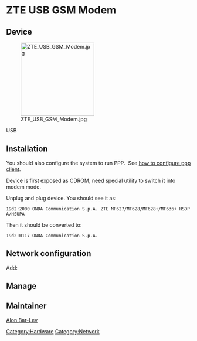 = ZTE USB GSM Modem =

== Device ==

[[File:ZTE_USB_GSM_Modem.jpg|200px]]

USB
{{Codeline|<pre>
19d2:2000 ONDA Communication S.p.A. ZTE MF627/MF628/MF628+/MF636+ HSDPA/HSUPA
19d2:0117 ONDA Communication S.p.A.
</pre>}}

== Installation ==

{{Kernel||<pre>
  Device Drivers  --->
    SCSI device support  --->
      {M} SCSI device support
      <M> SCSI CDROM support
    [*] USB support  --->
      <M>   USB Mass Storage support
</pre>}}

You should also configure the system to run PPP.&nbsp; See [[PPP_Client|how to configure ppp client]].

Device is first exposed as CDROM, need special utility to switch it into modem mode.
{{Root|emerge sys-apps/usb_modeswitch}}

Unplug and plug device. You should see it as:
 19d2:2000 ONDA Communication S.p.A. ZTE MF627/MF628/MF628+/MF636+ HSDPA/HSUPA
Then it should be converted to:
 19d2:0117 ONDA Communication S.p.A.

== Network configuration ==

Add:
{{File|/etc/conf.d/net|<pre>
rc_need_ppp2="firewall"           # optional, if you have firewall
config_ppp2="ppp"
link_ppp2="/dev/ttyUSB4"
pppd_ppp2="noauth defaultroute usepeerdns lock mru 296 mtu 296"
phone_number_ppp2="*99#"
isp_ppp2="internet"               # set this to match your network
chat_ppp2="
ABORT BUSY
ABORT ERROR
ABORT 'NO ANSWER'
ABORT 'NO CARRIER'
ABORT 'NO DIALTONE'
ABORT 'Invalid Login'
ABORT 'Login incorrect'
TIMEOUT 5
'' 'ATZ'
OK AT+cfun=1
OK AT+cgreg=1
OK AT+CGDCONT=1,\\\"IP\\\",\\\"${isp_ppp2}\\\"
OK AT
OK 'ATDT\T'
TIMEOUT 60
CONNECT ''
TIMEOUT 5
'~--' ''"
</pre>}}

{{Root|ln -s net.lo /etc/init.d/net.ppp2}}

== Manage ==

{{Root|/etc/init.d/net.ppp2 start}}
{{Root|/etc/init.d/net.ppp2 stop}}

== Maintainer ==

[[User:Alonbl|Alon Bar-Lev]]

{{AuthorList|{{Author|Alon Bar-Lev|2011-11-17|type=original}}}}

[[Category:Hardware]]
[[Category:Network]]